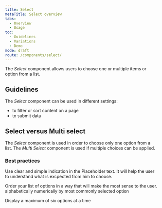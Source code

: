 ```yaml
---
title: Select
metaTitle: Select overview
tabs:
  - Overview
  - Usage
toc:
  - Guidelines
  - Variations
  - Demo
mode: draft
route: /components/select/
---
```


The _Select_ component allows users to choose one or multiple items or option from a list.


## Guidelines

The _Select_ component can be used in different settings: 
* to filter or sort content on a page
* to submit data


## Select versus Multi select

The _Select_ component is used in order to choose only one option from a list.
The _Multi Select_ component is used if multiple choices can be applied.

### Best practices

Use clear and simple indication in the Placeholder text. 
It will help the user to understand what is excpected from him to choose.

Order your list of options in a way that will make the most sense to the user. 
alphabetically
numerically
by most commonly selected option

Display a maximum of six options at a time



